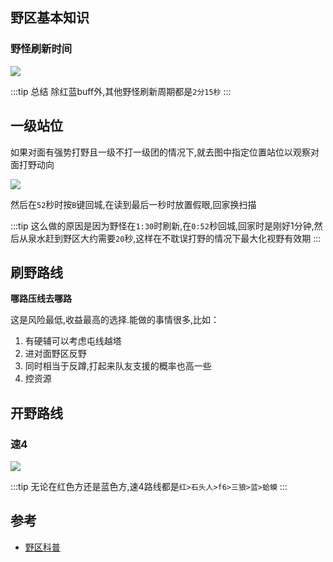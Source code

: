 ## 野区基本知识

### 野怪刷新时间

![](https://github.com/cruldra/picx-images-hosting/raw/master/image.41y3opnjdp.webp)

:::tip 总结
除红蓝buff外,其他野怪刷新周期都是`2分15秒`
:::

## 一级站位

如果对面有强势打野且一级不打一级团的情况下,就去图中指定位置站位以观察对面打野动向

![](https://github.com/cruldra/picx-images-hosting/raw/master/image.45hpme46xo.webp)

然后在`52`秒时按`B`键回城,在读到最后一秒时放置假眼,回家换扫描

:::tip
这么做的原因是因为野怪在`1:30`时刷新,在`0:52`秒回城,回家时是刚好1分钟,然后从泉水赶到野区大约需要`20`秒,这样在不耽误打野的情况下最大化视野有效期
:::


## 刷野路线

**哪路压线去哪路**

这是风险最低,收益最高的选择.能做的事情很多,比如：

1. 有硬辅可以考虑屯线越塔
2. 进对面野区反野
3. 同时相当于反蹲,打起来队友支援的概率也高一些
4. 控资源

## 开野路线

### 速4

![](https://github.com/cruldra/picx-images-hosting/raw/master/image.491bk4ord3.webp)

:::tip
无论在红色方还是蓝色方,速4路线都是`红>石头人>f6>三狼>蓝>蛤蟆`
:::


## 参考

* [野区科普](https://www.bilibili.com/video/BV1ca4y1y77b?spm_id_from=333.788.player.switch&vd_source=035c7c34b49f43ab2f1efe4c0b6fc206)
